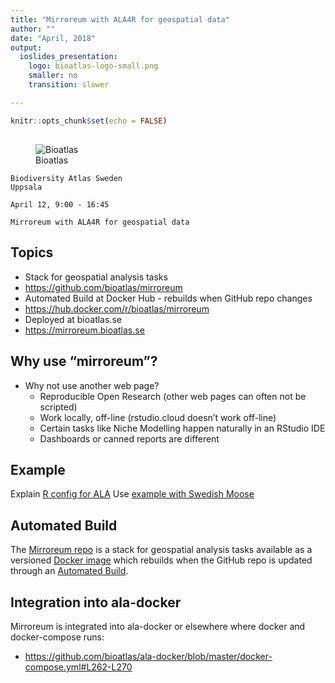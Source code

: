 ```yaml
---
title: "Mirroreum with ALA4R for geospatial data"
author: ""
date: "April, 2018"
output:
  ioslides_presentation:
    logo: bioatlas-logo-small.png
    smaller: no
    transition: slower

---
```


```r
knitr::opts_chunk$set(echo = FALSE)
```

##    

![Bioatlas](bioatlas-logo-small.png)

    Biodiversity Atlas Sweden 
    Uppsala
    
    April 12, 9:00 - 16:45
    
    Mirroreum with ALA4R for geospatial data

## Topics

* Stack for geospatial analysis tasks
* <https://github.com/bioatlas/mirroreum>
* Automated Build at Docker Hub - rebuilds when GitHub repo changes
* <https://hub.docker.com/r/bioatlas/mirroreum>
* Deployed at bioatlas.se
* <https://mirroreum.bioatlas.se>

## Why use "mirroreum"?

* Why not use another web page?
  - Reproducible Open Research (other web pages can often not be scripted)
  - Work locally, off-line (rstudio.cloud doesn't work off-line)
  - Certain tasks like Niche Modelling happen naturally in an RStudio IDE
  - Dashboards or canned reports are different

## Example

Explain [R config for ALA](.Rprofile)
Use [example with Swedish Moose](geospatial_example.R)

## Automated Build

The [Mirroreum repo](https://github.com/bioatlas/mirroreum) is a stack for geospatial analysis tasks available as a versioned [Docker image](https://hub.docker.com/r/bioatlas/mirroreum) which rebuilds when the GitHub repo is updated through an [Automated Build](https://docs.docker.com/docker-hub/builds/).

## Integration into ala-docker

Mirroreum is integrated into ala-docker or elsewhere where docker and docker-compose runs:

* <https://github.com/bioatlas/ala-docker/blob/master/docker-compose.yml#L262-L270>
